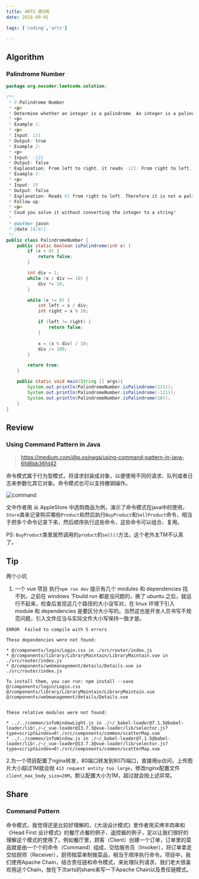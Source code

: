 ```yaml
---
title: ARTS 第9周
date: 2018-09-01

tags: ['coding','arts']

---
```


## Algorithm

### Palindrome Number

```java
package org.nocoder.leetcode.solution;

/**
 * 9.Palindrome Number
 * <p>
 * Determine whether an integer is a palindrome. An integer is a palindrome when it reads the same backward as forward.
 * <p>
 * Example 1:
 * <p>
 * Input: 121
 * Output: true
 * Example 2:
 * <p>
 * Input: -121
 * Output: false
 * Explanation: From left to right, it reads -121. From right to left, it becomes 121-. Therefore it is not a palindrome.
 * Example 3:
 * <p>
 * Input: 10
 * Output: false
 * Explanation: Reads 01 from right to left. Therefore it is not a palindrome.
 * Follow up:
 * <p>
 * Coud you solve it without converting the integer to a string?
 *
 * @author jason
 * @date 18/9/1.
 */
public class PalindromeNumber {
    public static boolean isPalindrome(int x) {
        if (x < 0) {
            return false;
        }

        int div = 1;
        while (x / div >= 10) {
            div *= 10;
        }

        while (x != 0) {
            int left = x / div;
            int right = x % 10;

            if (left != right) {
                return false;
            }

            x = (x % div) / 10;
            div /= 100;
        }

        return true;
    }

    public static void main(String [] args){
        System.out.println(PalindromeNumber.isPalindrome(121));
        System.out.println(PalindromeNumber.isPalindrome(-121));
        System.out.println(PalindromeNumber.isPalindrome(10));
    }
}
```

## Review

### Using Command Pattern in Java

> https://medium.com/@p.osinaga/using-command-pattern-in-java-6fd6bb36fd42

命令模式属于行为型模式，将请求封装成对象，以便使用不同的请求、队列或者日志来参数化其它对象。命令模式也可以支持撤销操作。

![command](https://raw.githubusercontent.com/yangjinlong86/nocoder/master/data/images/design-pattern/command.jpeg)

文中作者用 从 AppleStore 中选购商品为例，演示了命令模式在java中的使用，`Store`类来记录购买哪些`Product`和然后执行`BuyProduct`和`SellProduct`命令，相当于把多个命令记录下来，然后顺序执行这些命令，这些命令可以组合、复用。

PS: `BuyProduct`类里居然调用的`product`的`sell()`方法，这个老外太TM不认真了。

## Tip

两个小坑

1. 一个 vue 项目 执行`npm run dev` 提示有几个 modules 和 dependencies 找不到，之前在 windows 下build run 都是没问题的，换了 ubuntu 之后，就运行不起来，检查后发现这几个路径的大小没写对，在 linux 环境下引入 module 和 dependencies 是要区分大小写的。当然这也是开发人员书写不规范问题，引入文件应当与实际文件大小写保持一致才是。

```
ERROR  Failed to compile with 5 errors

These dependencies were not found:

* @/components/login/Login.css in ./src/router/index.js
* @/components/library/LibraryMaintain/LibraryMaintain.vue in ./src/router/index.js
* @/components/webmanagement/details/Details.vue in ./src/router/index.js

To install them, you can run: npm install --save @/components/login/Login.css @/components/library/LibraryMaintain/LibraryMaintain.vue @/components/webmanagement/details/Details.vue


These relative modules were not found:

* ../../common/infoWindowLight.js in ./~/_babel-loader@7.1.5@babel-loader/lib!./~/_vue-loader@13.7.3@vue-loader/lib/selector.js?type=script&index=0!./src/components/common/scatterMap.vue
* ../../common/infoWindow.js in ./~/_babel-loader@7.1.5@babel-loader/lib!./~/_vue-loader@13.7.3@vue-loader/lib/selector.js?type=script&index=0!./src/components/common/scatterMap.vue
```

2.为一个项目配置了nginx转发，80端口转发到8075端口，直接用ip访问，上传图片大小超过1M就会抛 `413 request entity too large`，修改nginx配置文件 `client_max_body_size=20M`，默认配置大小为1M，超过就会抛上述异常。

## Share

### Command Pattern

命令模式，我觉得还是比较好理解的，《大话设计模式》里作者用买烤羊肉串和《Head First 设计模式》的餐厅点餐的例子、遥控器的例子，足以让我们很好的理解这个模式的使用了。例如餐厅里，顾客（Client）创建一个订单，订单里的菜品就是由一个个的命令（Command）组成，交给服务员（Invoker），将订单拿走交给厨师（Receiver），厨师按菜单制做菜品，相当于顺序执行命令。项目中，我们使用Apache Chain，结合责任链和命令模式，来处理队列请求，我们老大很喜欢用这个Chain，放在下次arts的share来写一下Apache Chain以及责任链模式。